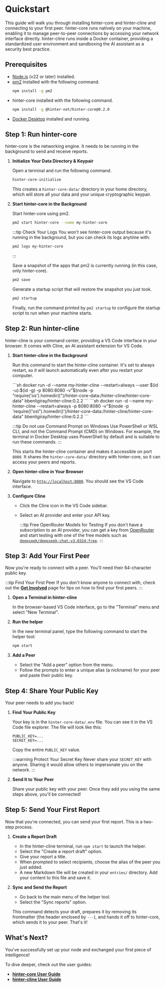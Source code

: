 
# Quickstart

This guide will walk you through installing hinter-core and hinter-cline and connecting to your first peer. 
hinter-core runs natively on your machine, enabling it to manage peer-to-peer connections by accessing your network interface directly.
hinter-cline runs inside a Docker container, providing a standardized user environment and sandboxing the AI assistant as a security best practice.

## Prerequisites

- [Node.js](https://nodejs.org/) (v22 or later) installed.
- [pm2](https://pm2.keymetrics.io/) installed with the following command.
  ```sh
  npm install -g pm2
  ```
- hinter-core installed with the following command.
  ```sh
  npm install -g @hinter-net/hinter-core@0.2.0
  ```
- [Docker Desktop](https://docs.docker.com/desktop/) installed and running.

## Step 1: Run hinter-core

hinter-core is the networking engine.
It needs to be running in the background to send and receive reports.

1.  **Initialize Your Data Directory & Keypair**

    Open a terminal and run the following command.

    ```sh
    hinter-core-initialize
    ```

    This creates a `hinter-core-data/` directory in your home directory, which will store all your data and your unique cryptographic keypair.

2.  **Start hinter-core in the Background**

    Start hinter-core using pm2.

    ```sh
    pm2 start hinter-core --name my-hinter-core
    ```

    :::tip Check Your Logs
    You won't see hinter-core output because it's running in the background, but you can check its logs anytime with:

    ```sh
    pm2 logs my-hinter-core
    ```

    :::

    Save a snapshot of the apps that pm2 is currently running (in this case, only hinter-core).

    ```sh
    pm2 save
    ```

    Generate a startup script that will restore the snapshot you just took.

    ```sh
    pm2 startup
    ```

    Finally, run the command printed by `pm2 startup` to configure the startup script to run when your machine starts.

## Step 2: Run hinter-cline

hinter-cline is your command center, providing a VS Code interface in your browser.
It comes with Cline, an AI assistant extension for VS Code.

1.  **Start hinter-cline in the Background**

    Run this command to start the hinter-cline container.
    It's set to always restart, so it will launch automatically even after you restart your computer.

    <Tabs groupId="operating-systems">
    <TabItem value="linux" label="Linux/macOS/WSL2" default>
    ```sh
        docker run -d --name my-hinter-cline --restart=always --user $(id -u):$(id -g) -p 8080:8080 -v"$(node -p "require('os').homedir()")/hinter-core-data:/hinter-cline/hinter-core-data" bbenligiray/hinter-cline:0.2.2
    ```
    </TabItem>
    <TabItem value="windows" label="Windows">
    ```sh
        docker run -d --name my-hinter-cline --restart=always -p 8080:8080 -v"$(node -p 'require(\"os\").homedir()')/hinter-core-data:/hinter-cline/hinter-core-data" bbenligiray/hinter-cline:0.2.2
    ```
    </TabItem>
    </Tabs>

    :::tip Do not use Command Prompt on Windows
    Use PowerShell or WSL CLI, and not the Command Prompt (CMD) on Windows.
    For example, the terminal in Docker Desktop uses PowerShell by default and is suitable to run these commands.
    :::

    This starts the hinter-cline container and makes it accessible on port `8080`.
    It shares the `hinter-core-data/` directory with hinter-core, so it can access your peers and reports.

2.  **Open hinter-cline in Your Browser**

    Navigate to [`http://localhost:8080`](http://localhost:8080).
    You should see the VS Code interface.

3.  **Configure Cline**
    - Click the Cline icon in the VS Code sidebar.
    - Select an AI provider and enter your API key.

      :::tip Free OpenRouter Models for Testing
      If you don't have a subscription to an AI provider, you can get a key from [OpenRouter](https://openrouter.ai/) and start testing with one of the free models such as [`deepseek/deepseek-chat-v3-0324:free`](https://openrouter.ai/deepseek/deepseek-chat-v3-0324:free).
      :::

## Step 3: Add Your First Peer

Now you're ready to connect with a peer.
You'll need their 64-character public key.

:::tip Find Your First Peer
If you don't know anyone to connect with, check out the **[Get Involved](./get-involved.md)** page for tips on how to find your first peers.
:::

1.  **Open a Terminal in hinter-cline**

    In the browser-based VS Code interface, go to the "Terminal" menu and select "New Terminal".

2.  **Run the helper**

    In the new terminal panel, type the following command to start the helper tool:

    ```sh
    npm start
    ```

3.  **Add a Peer**
    - Select the "Add a peer" option from the menu.
    - Follow the prompts to enter a unique alias (a nickname) for your peer and paste their public key.

## Step 4: Share Your Public Key

Your peer needs to add you back!

1.  **Find Your Public Key**

    Your key is in the `hinter-core-data/.env` file.
    You can see it in the VS Code file explorer.
    The file will look like this:

    ```
    PUBLIC_KEY=...
    SECRET_KEY=...
    ```

    Copy the entire `PUBLIC_KEY` value.

    :::warning Protect Your Secret Key
    Never share your `SECRET_KEY` with anyone.
    Sharing it would allow others to impersonate you on the network.
    :::

2.  **Send It to Your Peer**

    Share your public key with your peer.
    Once they add you using the same steps above, you'll be connected!

## Step 5: Send Your First Report

Now that you're connected, you can send your first report.
This is a two-step process.

1.  **Create a Report Draft**
    - In the hinter-cline terminal, run `npm start` to launch the helper.
    - Select the "Create a report draft" option.
    - Give your report a title.
    - When prompted to select recipients, choose the alias of the peer you just added.
    - A new Markdown file will be created in your `entries/` directory. Add your content to this file and save it.

2.  **Sync and Send the Report**
    - Go back to the main menu of the helper tool.
    - Select the "Sync reports" option.

    This command detects your draft, prepares it by removing its frontmatter (the header enclosed by `---`), and hands it off to hinter-core, which sends it to your peer.
    That's it!

## What's Next?

You've successfully set up your node and exchanged your first piece of intelligence!

To dive deeper, check out the user guides:

- **[hinter-core User Guide](../hinter-core/user-guide.md)**
- **[hinter-cline User Guide](../hinter-cline/user-guide.md)**
